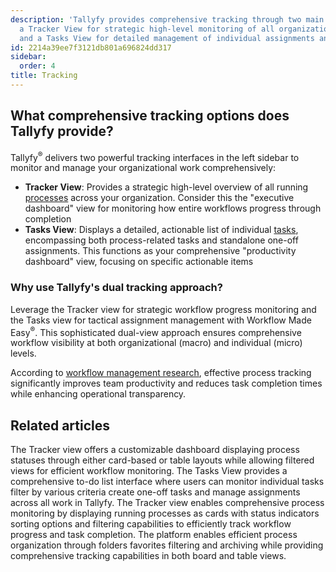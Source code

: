 ```yaml
---
description: 'Tallyfy provides comprehensive tracking through two main interfaces:
  a Tracker View for strategic high-level monitoring of all organizational processes
  and a Tasks View for detailed management of individual assignments and one-off tasks.'
id: 2214a39ee7f3121db801a696824dd317
sidebar:
  order: 4
title: Tracking
---
```


## What comprehensive tracking options does Tallyfy provide?

Tallyfy<sup>®</sup> delivers two powerful tracking interfaces in the left sidebar to monitor and manage your organizational work comprehensively:

*   **Tracker View**: Provides a strategic high-level overview of all running [processes](/products/pro/tracking-and-tasks/processes/) across your organization. Consider this the "executive dashboard" view for monitoring how entire workflows progress through completion
*   **Tasks View**: Displays a detailed, actionable list of individual [tasks](/products/pro/tracking-and-tasks/tasks/), encompassing both process-related tasks and standalone one-off assignments. This functions as your comprehensive "productivity dashboard" view, focusing on specific actionable items

### Why use Tallyfy's dual tracking approach?

Leverage the Tracker view for strategic workflow progress monitoring and the Tasks view for tactical assignment management with Workflow Made Easy<sup>®</sup>. This sophisticated dual-view approach ensures comprehensive workflow visibility at both organizational (macro) and individual (micro) levels.

According to [workflow management research](https://www.gartner.com/reviews/market/business-process-management-platforms), effective process tracking significantly improves team productivity and reduces task completion times while enhancing operational transparency.


<PageTree />


## Related articles
<CardGrid>
<LinkTitleCard header="<b>Tracking And Tasks > Tracker view</b>" href="/products/pro/tracking-and-tasks/tracker-view/" > The Tracker view offers a customizable dashboard displaying process statuses through either card-based or table layouts while allowing filtered views for efficient workflow monitoring. </LinkTitleCard>
<LinkTitleCard header="<b>Tracking And Tasks > Tasks view</b>" href="/products/pro/tracking-and-tasks/tasks-view/" > The Tasks View provides a comprehensive to-do list interface where users can monitor individual tasks filter by various criteria create one-off tasks and manage assignments across all work in Tallyfy. </LinkTitleCard>
<LinkTitleCard header="<b>Tracker View > Manage and track my processes</b>" href="/products/pro/tracking-and-tasks/tracker-view/how-can-i-manage-and-track-my-processes-on-tallyfy/" > The Tracker view enables comprehensive process monitoring by displaying running processes as cards with status indicators sorting options and filtering capabilities to efficiently track workflow progress and task completion. </LinkTitleCard>
<LinkTitleCard header="<b>Tracker View > Organize processes</b>" href="/products/pro/tracking-and-tasks/tracker-view/organize-processes/" > The platform enables efficient process organization through folders favorites filtering and archiving while providing comprehensive tracking capabilities in both board and table views. </LinkTitleCard>
</CardGrid>